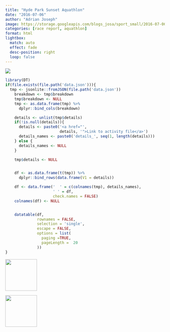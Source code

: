 ```yaml
---
title: "Hyde Park Sunset Aquathlon"
date: "2016-07-06"
author: "Adrian Joseph"
image: https://storage.googleapis.com/blogs_josa/sport_small/2016-07-06_HYDE_PARK_SUNSET_AQUATHLON/img/00.png
categories: [race report, aquathlon]
format: html
lightbox:
  match: auto
  effect: fade
  desc-position: right
  loop: false
---
```

![](https://storage.googleapis.com/blogs_josa/sport_small/2016-07-06_HYDE_PARK_SUNSET_AQUATHLON/img/00.png)

```r
library(DT)
if(file.exists(file.path('data.json'))){
  tmp <- jsonlite::fromJSON(file.path('data.json'))
    breakdown <- tmp$breakdown
    tmp$breakdown <- NULL
    tmp <- as.data.frame(tmp) %>%
      dplyr::bind_cols(breakdown)

    details <- unlist(tmp$details)
    if(!is.null(details)){
      details <- paste0('<a href="',
                        details, '">Link to activity file</a>')
      details_names <- paste0('details_', seq(1, length(details)))
    } else {
      details_names <- NULL
    }

    tmp$details <- NULL


    df <- as.data.frame(t(tmp)) %>%
      dplyr::bind_rows(data.frame(V1 = details))

    df <- data.frame('  ' = c(colnames(tmp), details_names),
                     ' ' = df,
                     check.names = FALSE)
    colnames(df) <- NULL


    datatable(df,
              rownames = FALSE,
              selection = 'single',
              escape = FALSE,
              options = list(
                paging =TRUE,
                pageLength =  20
              ))
}
```





::: {layout-ncol=4}
![](https://storage.googleapis.com/blogs_josa/sport_small/2016-07-06_HYDE_PARK_SUNSET_AQUATHLON/img/00.png){ width="100" group="hi" }

![](https://storage.googleapis.com/blogs_josa/sport_small/2016-07-06_HYDE_PARK_SUNSET_AQUATHLON/img/01.png){ width="100" group="hi" }


:::
